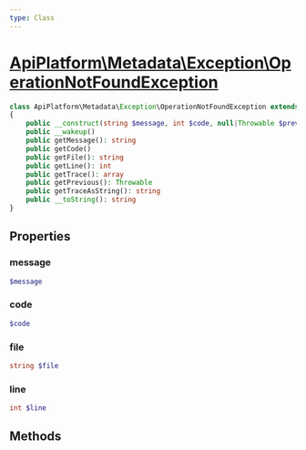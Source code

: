 ```yaml
---
type: Class
---
```


# [ApiPlatform\Metadata\Exception\OperationNotFoundException](/docs/vmain/reference/Metadata/Exception/OperationNotFoundException)



```php
class ApiPlatform\Metadata\Exception\OperationNotFoundException extends `<a href="/docs/vmain/reference/Exception/OperationNotFoundException">ApiPlatform\Exception\OperationNotFoundException</a>` implements `<a href="/docs/vmain/reference/Exception/ExceptionInterface">ApiPlatform\Exception\ExceptionInterface</a>`, Throwable, Stringable
{
    public __construct(string $message, int $code, null|Throwable $previous)
    public __wakeup()
    public getMessage(): string
    public getCode()
    public getFile(): string
    public getLine(): int
    public getTrace(): array
    public getPrevious(): Throwable
    public getTraceAsString(): string
    public __toString(): string
}
```
## Properties
### message

```php
$message
```



### code

```php
$code
```



### file

```php
string $file
```



### line

```php
int $line
```



## Methods
